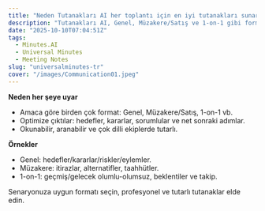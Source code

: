 ```yaml
---
title: "Neden Tutanakları AI her toplantı için en iyi tutanakları sunar"
description: "Tutanakları AI, Genel, Müzakere/Satış ve 1-on-1 gibi formatlarla kullanım amacına göre optimize edilmiş çıktılar üretir."
date: "2025-10-10T07:04:51Z"
tags:
  - Minutes.AI
  - Universal Minutes
  - Meeting Notes
slug: "universalminutes-tr"
cover: "/images/Communication01.jpeg"
---
```


**Neden her şeye uyar**
- Amaca göre birden çok format: Genel, Müzakere/Satış, 1-on-1 vb.
- Optimize çıktılar: hedefler, kararlar, sorumlular ve net sonraki adımlar.
- Okunabilir, aranabilir ve çok dilli ekiplerde tutarlı.

**Örnekler**
- Genel: hedefler/kararlar/riskler/eylemler.
- Müzakere: itirazlar, alternatifler, taahhütler.
- 1-on-1: geçmiş/gelecek olumlu-olumsuz, beklentiler ve takip.

Senaryonuza uygun formatı seçin, profesyonel ve tutarlı tutanaklar elde edin.
